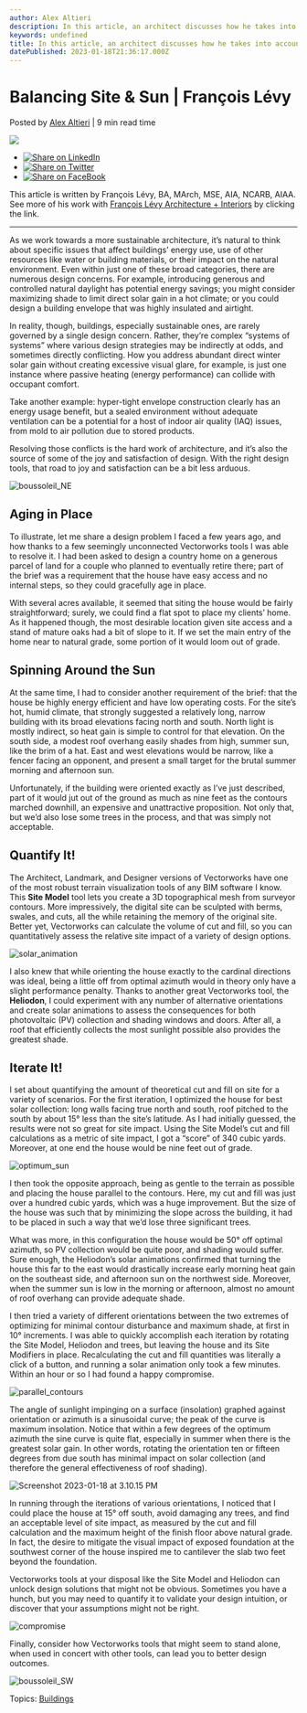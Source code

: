 ```yaml
---
author: Alex Altieri
description: In this article, an architect discusses how he takes into account the sun's path and position in designing projects for more sustainable outcomes.
keywords: undefined
title: In this article, an architect discusses how he takes into account the sun's path and position in designing projects for more sustainable outcomes. 
datePublished: 2023-01-18T21:36:17.000Z
---
```

  

# Balancing Site & Sun | François Lévy

 Posted by [Alex Altieri](https://blog.vectorworks.net/author/alex-altieri) | 9 min read time 

![](https://blog.vectorworks.net/hubfs/Blog%20Images/2023%20Blog%20Images/1_Francois2/blog-1440x800.png) 

* [![Share on LinkedIn](https://2659751.fs1.hubspotusercontent-na1.net/hubfs/2659751/michaelDemo/share-LI.png)](http://www.linkedin.com/shareArticle?mini=true&url=https%3A%2F%2Fblog.vectorworks.net%2Fsustainable-design-techniques-to-account-for-the-sun)
* [![Share on Twitter](https://2659751.fs1.hubspotusercontent-na1.net/hubfs/2659751/michaelDemo/share-TW.png)](https://www.twitter.com/share?text=Balancing%20Site%20&%20Sun%20|%20François%20Lévy&url=https%3A%2F%2Fblog.vectorworks.net%2Fsustainable-design-techniques-to-account-for-the-sun&via=PMGTweets)
* [![Share on FaceBook](https://2659751.fs1.hubspotusercontent-na1.net/hubfs/2659751/michaelDemo/share-FB.png)](https://www.facebook.com/sharer/sharer.php?u=https%3A%2F%2Fblog.vectorworks.net%2Fsustainable-design-techniques-to-account-for-the-sun)

This article is written by François Lévy, BA, MArch, MSE, AIA, NCARB, AIAA. See more of his work with [François Lévy Architecture + Interiors](http://www.francoislevy.com/ "http://www.francoislevy.com/") by clicking the link.

---

As we work towards a more sustainable architecture, it’s natural to think about specific issues that affect buildings’ energy use, use of other resources like water or building materials, or their impact on the natural environment. Even within just one of these broad categories, there are numerous design concerns. For example, introducing generous and controlled natural daylight has potential energy savings; you might consider maximizing shade to limit direct solar gain in a hot climate; or you could design a building envelope that was highly insulated and airtight.

In reality, though, buildings, especially sustainable ones, are rarely governed by a single design concern. Rather, they’re complex “systems of systems” where various design strategies may be indirectly at odds, and sometimes directly conflicting. How you address abundant direct winter solar gain without creating excessive visual glare, for example, is just one instance where passive heating (energy performance) can collide with occupant comfort.

Take another example: hyper-tight envelope construction clearly has an energy usage benefit, but a sealed environment without adequate ventilation can be a potential for a host of indoor air quality (IAQ) issues, from mold to air pollution due to stored products.

Resolving those conflicts is the hard work of architecture, and it’s also the source of some of the joy and satisfaction of design. With the right design tools, that road to joy and satisfaction can be a bit less arduous.

![boussoleil_NE](https://blog.vectorworks.net/hs-fs/hubfs/Blog%20Images/2023%20Blog%20Images/1_Francois2/boussoleil_NE.jpg?width=1125&height=750&name=boussoleil_NE.jpg)

## Aging in Place

To illustrate, let me share a design problem I faced a few years ago, and how thanks to a few seemingly unconnected Vectorworks tools I was able to resolve it. I had been asked to design a country home on a generous parcel of land for a couple who planned to eventually retire there; part of the brief was a requirement that the house have easy access and no internal steps, so they could gracefully age in place.

With several acres available, it seemed that siting the house would be fairly straightforward; surely, we could find a flat spot to place my clients’ home. As it happened though, the most desirable location given site access and a stand of mature oaks had a bit of slope to it. If we set the main entry of the home near to natural grade, some portion of it would loom out of grade.

## Spinning Around the Sun

At the same time, I had to consider another requirement of the brief: that the house be highly energy efficient and have low operating costs. For the site’s hot, humid climate, that strongly suggested a relatively long, narrow building with its broad elevations facing north and south. North light is mostly indirect, so heat gain is simple to control for that elevation. On the south side, a modest roof overhang easily shades from high, summer sun, like the brim of a hat. East and west elevations would be narrow, like a fencer facing an opponent, and present a small target for the brutal summer morning and afternoon sun.

Unfortunately, if the building were oriented exactly as I’ve just described, part of it would jut out of the ground as much as nine feet as the contours marched downhill, an expensive and unattractive proposition. Not only that, but we’d also lose some trees in the process, and that was simply not acceptable.

## Quantify It!

The Architect, Landmark, and Designer versions of Vectorworks have one of the most robust terrain visualization tools of any BIM software I know. This **Site Model** tool lets you create a 3D topographical mesh from surveyor contours. More impressively, the digital site can be sculpted with berms, swales, and cuts, all the while retaining the memory of the original site. Better yet, Vectorworks can calculate the volume of cut and fill, so you can quantitatively assess the relative site impact of a variety of design options.

![solar_animation](https://blog.vectorworks.net/hs-fs/hubfs/Blog%20Images/2023%20Blog%20Images/1_Francois2/solar_animation.png?width=1156&height=750&name=solar_animation.png)

I also knew that while orienting the house exactly to the cardinal directions was ideal, being a little off from optimal azimuth would in theory only have a slight performance penalty. Thanks to another great Vectorworks tool, the **Heliodon**, I could experiment with any number of alternative orientations and create solar animations to assess the consequences for both photovoltaic (PV) collection and shading windows and doors. After all, a roof that efficiently collects the most sunlight possible also provides the greatest shade.

## Iterate It!

I set about quantifying the amount of theoretical cut and fill on site for a variety of scenarios. For the first iteration, I optimized the house for best solar collection: long walls facing true north and south, roof pitched to the south by about 15° less than the site’s latitude. As I had initially guessed, the results were not so great for site impact. Using the Site Model’s cut and fill calculations as a metric of site impact, I got a “score” of 340 cubic yards. Moreover, at one end the house would be nine feet out of grade.

![optimum_sun](https://blog.vectorworks.net/hs-fs/hubfs/Blog%20Images/2023%20Blog%20Images/1_Francois2/optimum_sun.png?width=1333&height=750&name=optimum_sun.png)

I then took the opposite approach, being as gentle to the terrain as possible and placing the house parallel to the contours. Here, my cut and fill was just over a hundred cubic yards, which was a huge improvement. But the size of the house was such that by minimizing the slope across the building, it had to be placed in such a way that we’d lose three significant trees.

What was more, in this configuration the house would be 50° off optimal azimuth, so PV collection would be quite poor, and shading would suffer. Sure enough, the Heliodon’s solar animations confirmed that turning the house this far to the east would drastically increase early morning heat gain on the southeast side, and afternoon sun on the northwest side. Moreover, when the summer sun is low in the morning or afternoon, almost no amount of roof overhang can provide adequate shade.

I then tried a variety of different orientations between the two extremes of optimizing for minimal contour disturbance and maximum shade, at first in 10° increments. I was able to quickly accomplish each iteration by rotating the Site Model, Heliodon and trees, but leaving the house and its Site Modifiers in place. Recalculating the cut and fill quantities was literally a click of a button, and running a solar animation only took a few minutes. Within an hour or so I had found a happy compromise.

![parallel_contours](https://blog.vectorworks.net/hs-fs/hubfs/Blog%20Images/2023%20Blog%20Images/1_Francois2/parallel_contours.png?width=1333&height=750&name=parallel_contours.png)

The angle of sunlight impinging on a surface (insolation) graphed against orientation or azimuth is a sinusoidal curve; the peak of the curve is maximum insolation. Notice that within a few degrees of the optimum azimuth the sine curve is quite flat, especially in summer when there is the greatest solar gain. In other words, rotating the orientation ten or fifteen degrees from due south has minimal impact on solar collection (and therefore the general effectiveness of roof shading).

![Screenshot 2023-01-18 at 3.10.15 PM](https://blog.vectorworks.net/hs-fs/hubfs/Blog%20Images/2023%20Blog%20Images/1_Francois2/Screenshot%202023-01-18%20at%203.10.15%20PM.png?width=729&height=562&name=Screenshot%202023-01-18%20at%203.10.15%20PM.png)

In running through the iterations of various orientations, I noticed that I could place the house at 15° off south, avoid damaging any trees, and find an acceptable level of site impact, as measured by the cut and fill calculation and the maximum height of the finish floor above natural grade. In fact, the desire to mitigate the visual impact of exposed foundation at the southwest corner of the house inspired me to cantilever the slab two feet beyond the foundation.

Vectorworks tools at your disposal like the Site Model and Heliodon can unlock design solutions that might not be obvious. Sometimes you have a hunch, but you may need to quantify it to validate your design intuition, or discover that your assumptions might not be right.

![compromise](https://blog.vectorworks.net/hs-fs/hubfs/Blog%20Images/2023%20Blog%20Images/1_Francois2/compromise.png?width=1333&height=750&name=compromise.png)

Finally, consider how Vectorworks tools that might seem to stand alone, when used in concert with other tools, can lead you to better design outcomes.

![boussoleil_SW](https://blog.vectorworks.net/hs-fs/hubfs/Blog%20Images/2023%20Blog%20Images/1_Francois2/boussoleil_SW.jpg?width=1129&height=750&name=boussoleil_SW.jpg)

 Topics: [Buildings](https://blog.vectorworks.net/topic/buildings) 

  